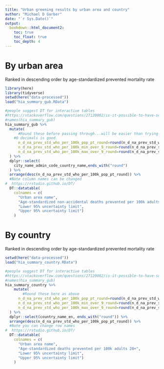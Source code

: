 ```yaml
---
title: "Urban greening results by urban area and country"
author: "Michael D Garber"
date: "`r Sys.Date()`"
output:
  bookdown::html_document2:
    toc: true
    toc_float: true
    toc_depth: 4
---
```


# By urban area
Ranked in descending order by age-standardized prevented mortality rate
```r
library(here)
library(tidyverse)
setwd(here("data-processed"))
load("hia_summary_gub.RData")

#people suggest DT for interactive tables
#https://stackoverflow.com/questions/27120002/is-it-possible-to-have-sortable-interactive-table-in-rmarkdown
#names(hia_summary_gub)
hia_summary_gub %>% 
  mutate(
      #Round these before passing through...will be easier than trying to round using data table
    #0 decimals is good.
      n_d_na_prev_std_who_per_100k_pop_pt_round=round(n_d_na_prev_std_who_per_100k_pop_pt),
      n_d_na_prev_std_who_per_100k_min_over_9_round=round(n_d_na_prev_std_who_per_100k_pop_min_over_9),
      n_d_na_prev_std_who_per_100k_max_over_9_round=round(n_d_na_prev_std_who_per_100k_pop_max_over_9)
  ) %>% 
  dplyr::select(
    city_name_admin_code_country_name,ends_with("round")
  ) %>% 
  arrange(desc(n_d_na_prev_std_who_per_100k_pop_pt_round)) %>% 
  #Note column names can be changed
#  https://rstudio.github.io/DT/
  DT::datatable(
    colnames = c(
      "Urban area name", 
      "Age-standardized non-accidental deaths prevented per 100k adults 30+",
      "Lower 95% uncertainty limit",
      "Upper 95% uncertainty limit")
    ) 
```

# By country
Ranked in descending order by age-standardized prevented mortality rate
```r
setwd(here("data-processed"))
load("hia_summary_country.RData")

#people suggest DT for interactive tables
#https://stackoverflow.com/questions/27120002/is-it-possible-to-have-sortable-interactive-table-in-rmarkdown
#names(hia_summary_gub)
hia_summary_country %>% 
    mutate(
        #Round these here as above
      n_d_na_prev_std_who_per_100k_pop_pt_round=round(n_d_na_prev_std_who_per_100k_pop_pt),
      n_d_na_prev_std_who_per_100k_min_over_9_round=round(n_d_na_prev_std_who_per_100k_pop_min_over_9),
      n_d_na_prev_std_who_per_100k_max_over_9_round=round(n_d_na_prev_std_who_per_100k_pop_max_over_9)
  ) %>% 
  dplyr::select(country_name_en, ends_with("round")) %>% 
  arrange(desc(n_d_na_prev_std_who_per_100k_pop_pt_round)) %>% 
  #Note you can change row names
#  https://rstudio.github.io/DT/
  DT::datatable(
    colnames = c(
      "Urban area name", 
      "Age-standardized deaths prevented per 100k adults 20+",
      "Lower 95% uncertainty limit",
      "Upper 95% uncertainty limit")
    ) 
```